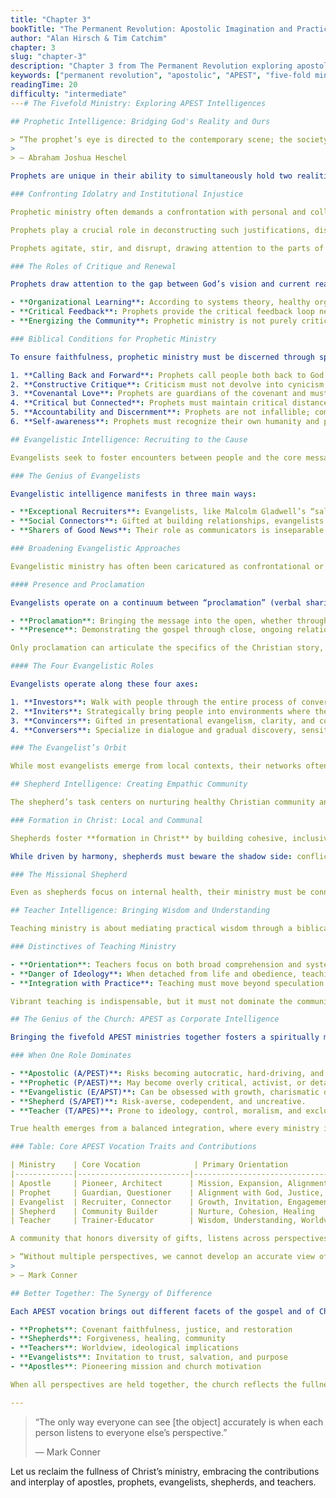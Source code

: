 ```yaml
---
title: "Chapter 3"
bookTitle: "The Permanent Revolution: Apostolic Imagination and Practice for the 21st Century Church"
author: "Alan Hirsch & Tim Catchim"
chapter: 3
slug: "chapter-3"
description: "Chapter 3 from The Permanent Revolution exploring apostolic imagination and practice for the 21st-century church."
keywords: ["permanent revolution", "apostolic", "APEST", "five-fold ministry"]
readingTime: 20
difficulty: "intermediate"
---# The Fivefold Ministry: Exploring APEST Intelligences

## Prophetic Intelligence: Bridging God's Reality and Ours

> “The prophet’s eye is directed to the contemporary scene; the society and its conduct are the main theme of his speeches. Yet his ear is inclined to God. He is a person struck by the glory and presence of God, overpowered by the hand of God. Yet his true greatness is his ability to hold God and man in a single thought.”
>
> — Abraham Joshua Heschel

Prophets are unique in their ability to simultaneously hold two realities: the world as it is, and the world as God intends it to be. This creates internal tension as they identify gaps between God's reality and human experience—gaps such as injustice, unfaithfulness, indifference toward God, and cruelty. Prophets compel communities to confront these discrepancies, thus enabling them to recognize the true nature of their situation.

### Confronting Idolatry and Institutional Injustice

Prophetic ministry often demands a confrontation with personal and collective idolatry, particularly where institutions have legitimized worldviews that render some ideas unthinkable and others possible. A historical example can be seen in the U.S. church's institutionalization of racism before and after the civil rights movement—a period when equal treatment of African Americans, even within the church, was nearly unimaginable for most denominations.

Prophets play a crucial role in deconstructing such justifications, dismantling systems built upon fear and selfishness. Their role to awaken the church’s imagination explains why many prophets display an aversion toward structured planning and strategy; their calling consistently propels God’s people toward greater faithfulness, challenging every aspect that fails to honor God.

Prophets agitate, stir, and disrupt, drawing attention to the parts of communal and personal life that do not reflect the values of the gospel. Because of this, they often evoke defensive reactions and, as history and Scripture attest, may be marginalized, exiled, or even killed (see Matthew 14:1–5; 23:29–36; Hebrews 11). Despite this rejection, the church cannot hope to remain a faithful, covenantal community without their challenging presence.

### The Roles of Critique and Renewal

Prophets draw attention to the gap between God’s vision and current reality by questioning existing social, political, and theological structures. Their gift is vital for developing a community’s capacity to adapt:

- **Organizational Learning**: According to systems theory, healthy organizations thrive when their programs are continually questioned. Prophets serve as the consummate questioners, thus preventing the community from becoming a “zombie organization”—one that systematically excludes information which contradicts its reigning reality.
- **Critical Feedback**: Prophets provide the critical feedback loop necessary for communal learning and adaptation.
- **Energizing the Community**: Prophetic ministry is not purely critical; it also revitalizes, calling communities to repentance and opening them to transformation. Walter Brueggemann characterizes the prophet as both a critic and energizer. While all prophetic ministry contains elements of both, emphasis may vary among individuals—some energizing, some critiquing.

### Biblical Conditions for Prophetic Ministry

To ensure faithfulness, prophetic ministry must be discerned through specific criteria:

1. **Calling Back and Forward**: Prophets call people both back to God as known in Jesus Christ and forward into God’s preferred future. Their ministry is both messianic and missional.
2. **Constructive Critique**: Criticism must not devolve into cynicism; genuine prophecy both critiques and energizes.
3. **Covenantal Love**: Prophets are guardians of the covenant and must maintain deep love for God’s people—even when delivering difficult truths. As Martin Luther King Jr. said, “Those whom you would change you must first love.”
4. **Critical but Connected**: Prophets must maintain critical distance from systems, but not permanent separation. Loyal opposition sustains the tension needed for transformation.
5. **Accountability and Discernment**: Prophets are not infallible; communities should test their insights collectively.
6. **Self-awareness**: Prophets must recognize their own humanity and potential complicity in the issues they decry. Detachment for discernment must not lead to disengagement from daily reality.

## Evangelistic Intelligence: Recruiting to the Cause

Evangelists seek to foster encounters between people and the core messages of the church, particularly the gospel. They are driven to spread the message and enlist others in the cause.

### The Genius of Evangelists

Evangelistic intelligence manifests in three main ways:

- **Exceptional Recruiters**: Evangelists, like Malcolm Gladwell’s “salesmen,” have persuasive personalities that draw people to Christ and achieve significant buy-in for the movement.
- **Social Connectors**: Gifted at building relationships, evangelists act as connectors, mediating between God and people as well as among people.
- **Sharers of Good News**: Their role as communicators is inseparable from their ability to connect and understand others, helping people see God’s love active in their lives.

### Broadening Evangelistic Approaches

Evangelistic ministry has often been caricatured as confrontational or transactional. However, as Richard Peace notes, the New Testament reveals both instantaneous conversion (the “road to Damascus”) and gradual, process-oriented conversion (the “road to Emmaus”). Both paradigms are legitimate, and a healthy approach to evangelism recognizes both event and process dynamics.

#### Presence and Proclamation

Evangelists operate on a continuum between “proclamation” (verbal sharing) and “presence” (incarnational relationship). Both are essential:

- **Proclamation**: Bringing the message into the open, whether through metaphor, conversation, or formal preaching.
- **Presence**: Demonstrating the gospel through close, ongoing relationships, provoking spiritual curiosity and openness.

Only proclamation can articulate the specifics of the Christian story, but presence prepares the soil so that proclamation can bear fruit.

#### The Four Evangelistic Roles

Evangelists operate along these four axes:

1. **Investors**: Walk with people through the entire process of conversion, often focusing deeply on a few individuals.
2. **Inviters**: Strategically bring people into environments where they experience the gospel, excelling in the “come and see” quality.
3. **Convincers**: Gifted in presentational evangelism, clarity, and compelling argument; they specialize in crisp, event-oriented proclamation.
4. **Conversers**: Specialize in dialogue and gradual discovery, sensitive to individuals’ contexts and pacing the exposure to gospel truth.

### The Evangelist’s Orbit

While most evangelists emerge from local contexts, their networks often extend beyond the church to broader society. They excel in recruiting and initial connection but are less oriented toward integration and retention, which is the specialty of the shepherd.

## Shepherd Intelligence: Creating Empathic Community

The shepherd’s task centers on nurturing healthy Christian community and caring for people’s welfare. Shepherds are the church’s relational foundation—akin to a human resources department in an organization.

### Formation in Christ: Local and Communal

Shepherds foster **formation in Christ** by building cohesive, inclusive, and stable communities. Drawing on Dunbar’s Rule (relational networks cap at 120–150 people), effective shepherds know their community deeply—names, stories, and needs. 

While driven by harmony, shepherds must beware the shadow side: conflict avoidance, passivity, and excessive conformity. True shepherding accepts healthy dissent and balances unity with genuine relationship.

### The Missional Shepherd

Even as shepherds focus on internal health, their ministry must be connected to God’s broader mission. Missional shepherding means caring for the flock so it flourishes and reproduces, participating in the extension of the church’s mission alongside apostles and evangelists.

## Teacher Intelligence: Bringing Wisdom and Understanding

Teaching ministry is about mediating practical wisdom through a biblical worldview, helping people see and experience their world as God intends.

### Distinctives of Teaching Ministry

- **Orientation**: Teachers focus on both broad comprehension and systematic understanding, fostering lifelong learning rather than urgency or activism.
- **Danger of Ideology**: When detached from life and obedience, teaching becomes abstract, speculative, and potentially controlling. True biblical teaching is life-oriented, ethical, and participatory.
- **Integration with Practice**: Teaching must move beyond speculation to “ideas in action”—discipleship and formation. Teachers’ lives should reflect their message.

Vibrant teaching is indispensable, but it must not dominate the community at the expense of apostolic, prophetic, evangelistic, or shepherding functions.

## The Genius of the Church: APEST as Corporate Intelligence

Bringing the fivefold APEST ministries together fosters a spiritually mature, missionally fit church. Each contributes necessary ingredients to the overall health of the body:

### When One Role Dominates

- **Apostolic (A/PEST)**: Risks becoming autocratic, hard-driving, and unsustainable.
- **Prophetic (P/AEST)**: May become overly critical, activist, or detached.
- **Evangelistic (E/APST)**: Can be obsessed with growth, charismatic dependence, lacking theological depth.
- **Shepherd (S/APET)**: Risk-averse, codependent, and uncreative.
- **Teacher (T/APES)**: Prone to ideology, control, moralism, and exclusivity.

True health emerges from a balanced integration, where every ministry is valued and informs the others.

### Table: Core APEST Vocation Traits and Contributions

| Ministry    | Core Vocation            | Primary Orientation                           | Leadership Style              | Measures of Success               |
|-------------|-------------------------|-----------------------------------------------|-------------------------------|-----------------------------------|
| Apostle     | Pioneer, Architect      | Mission, Expansion, Alignment                 | Decisive, Strategic           | Multiplication, innovation        |
| Prophet     | Guardian, Questioner    | Alignment with God, Justice, Integrity         | Design-focused, Intuitive     | Faithfulness to God's values      |
| Evangelist  | Recruiter, Connector    | Growth, Invitation, Engagement                | Charismatic, Outgoing         | Conversion, increased belonging   |
| Shepherd    | Community Builder       | Nurture, Cohesion, Healing                    | Empathetic, Relational        | Belonging, transformation         |
| Teacher     | Trainer-Educator        | Wisdom, Understanding, Worldview              | Reflective, Analytical        | Comprehension, consistency        |

A community that honors diversity of gifts, listens across perspectives, and cultivates a team-based approach will thrive. As W.C.H. Prentice noted, leaders succeed when they understand that "people are complex, and people are different." 

> “Without multiple perspectives, we cannot develop an accurate view of the challenges and opportunities in front of us. This is true in every area of life and ministry—for problem solving, decision making, vision creation, and strategic planning.”
>
> — Mark Conner

## Better Together: The Synergy of Difference

Each APEST vocation brings out different facets of the gospel and of Christ’s ministry:

- **Prophets**: Covenant faithfulness, justice, and restoration
- **Shepherds**: Forgiveness, healing, community
- **Teachers**: Worldview, ideological implications
- **Evangelists**: Invitation to trust, salvation, and purpose
- **Apostles**: Pioneering mission and church motivation

When all perspectives are held together, the church reflects the fullness of Christ; fragmented, each offers only an incomplete picture. The ministry of the church is designed to be multifaceted—only together can we be “who God created us to be as both his body and bride.”

---
```


> “The only way everyone can see [the object] accurately is when each person listens to everyone else’s perspective.”
>
> — Mark Conner

Let us reclaim the fullness of Christ’s ministry, embracing the contributions and interplay of apostles, prophets, evangelists, shepherds, and teachers.
